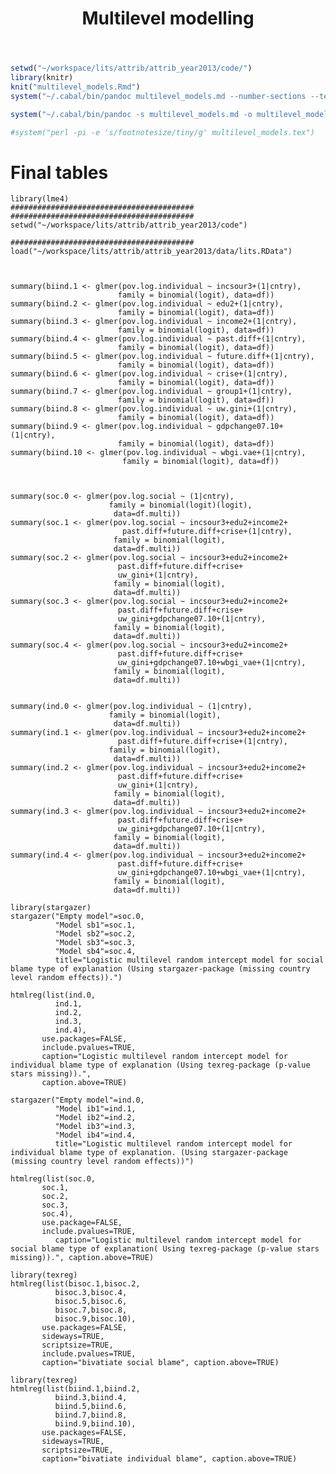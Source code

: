 % Multilevel modelling


```r
setwd("~/workspace/lits/attrib/attrib_year2013/code/")
library(knitr)
knit("multilevel_models.Rmd")
system("~/.cabal/bin/pandoc multilevel_models.md --number-sections --template=../tex_templates/dcolumn.latex -o multilevel_models.pdf")

system("~/.cabal/bin/pandoc -s multilevel_models.md -o multilevel_models.html")

#system("perl -pi -e 's/footnotesize/tiny/g' multilevel_models.tex")
```


<link href="http://markuskainu.fi/material/css/article_wide.css" rel="stylesheet" type="text/css" title="compact"></link>

# Final tables

```rmultilevel_analysis
library(lme4)
#########################################
#########################################
setwd("~/workspace/lits/attrib/attrib_year2013/code")

#########################################
load("~/workspace/lits/attrib/attrib_year2013/data/lits.RData")



summary(biind.1 <- glmer(pov.log.individual ~ incsour3+(1|cntry),
                        family = binomial(logit), data=df))
summary(biind.2 <- glmer(pov.log.individual ~ edu2+(1|cntry),
                        family = binomial(logit), data=df))
summary(biind.3 <- glmer(pov.log.individual ~ income2+(1|cntry),
                        family = binomial(logit), data=df))
summary(biind.4 <- glmer(pov.log.individual ~ past.diff+(1|cntry),
                        family = binomial(logit), data=df))
summary(biind.5 <- glmer(pov.log.individual ~ future.diff+(1|cntry),
                        family = binomial(logit), data=df))
summary(biind.6 <- glmer(pov.log.individual ~ crise+(1|cntry),
                        family = binomial(logit), data=df))
summary(biind.7 <- glmer(pov.log.individual ~ group1+(1|cntry),
                        family = binomial(logit), data=df))
summary(biind.8 <- glmer(pov.log.individual ~ uw.gini+(1|cntry),
                        family = binomial(logit), data=df))
summary(biind.9 <- glmer(pov.log.individual ~ gdpchange07.10+(1|cntry),
                        family = binomial(logit), data=df))
summary(biind.10 <- glmer(pov.log.individual ~ wbgi.vae+(1|cntry),
                         family = binomial(logit), data=df))



summary(soc.0 <- glmer(pov.log.social ~ (1|cntry),
                      family = binomial(logit)(logit),
                       data=df.multi))
summary(soc.1 <- glmer(pov.log.social ~ incsour3+edu2+income2+
                         past.diff+future.diff+crise+(1|cntry),
                       family = binomial(logit),
                       data=df.multi))
summary(soc.2 <- glmer(pov.log.social ~ incsour3+edu2+income2+
                        past.diff+future.diff+crise+
                        uw_gini+(1|cntry),
                       family = binomial(logit),
                       data=df.multi))
summary(soc.3 <- glmer(pov.log.social ~ incsour3+edu2+income2+
                        past.diff+future.diff+crise+
                        uw_gini+gdpchange07.10+(1|cntry),
                       family = binomial(logit),
                       data=df.multi))
summary(soc.4 <- glmer(pov.log.social ~ incsour3+edu2+income2+
                        past.diff+future.diff+crise+
                        uw_gini+gdpchange07.10+wbgi_vae+(1|cntry),
                       family = binomial(logit),
                       data=df.multi))


summary(ind.0 <- glmer(pov.log.individual ~ (1|cntry),
                      family = binomial(logit),
                       data=df.multi))
summary(ind.1 <- glmer(pov.log.individual ~ incsour3+edu2+income2+
                        past.diff+future.diff+crise+(1|cntry),
                      family = binomial(logit),
                       data=df.multi))
summary(ind.2 <- glmer(pov.log.individual ~ incsour3+edu2+income2+
                        past.diff+future.diff+crise+
                        uw_gini+(1|cntry),
                       family = binomial(logit),
                       data=df.multi))
summary(ind.3 <- glmer(pov.log.individual ~ incsour3+edu2+income2+
                        past.diff+future.diff+crise+
                        uw_gini+gdpchange07.10+(1|cntry),
                       family = binomial(logit),
                       data=df.multi))
summary(ind.4 <- glmer(pov.log.individual ~ incsour3+edu2+income2+
                        past.diff+future.diff+crise+
                        uw_gini+gdpchange07.10+wbgi_vae+(1|cntry),
                       family = binomial(logit),
                       data=df.multi))
```

\newpage 



```rmultilevel_social
library(stargazer)
stargazer("Empty model"=soc.0,
          "Model sb1"=soc.1,
          "Model sb2"=soc.2,
          "Model sb3"=soc.3,
          "Model sb4"=soc.4,
          title="Logistic multilevel random intercept model for social blame type of explanation (Using stargazer-package (missing country level random effects)).")
```

```rmultilevel_individual2_texreg
htmlreg(list(ind.0,
          ind.1,
          ind.2,
          ind.3,
          ind.4),
       use.packages=FALSE,
       include.pvalues=TRUE,
       caption="Logistic multilevel random intercept model for individual blame type of explanation (Using texreg-package (p-value stars missing)).", 
       caption.above=TRUE)
```



```rmultilevel_individual
stargazer("Empty model"=ind.0,
          "Model ib1"=ind.1,
          "Model ib2"=ind.2,
          "Model ib3"=ind.3,
          "Model ib4"=ind.4,
          title="Logistic multilevel random intercept model for individual blame type of explanation. (Using stargazer-package (missing country level random effects))")
```


```rmultilevel_social_texreg
htmlreg(list(soc.0,
       soc.1,
       soc.2,
       soc.3,
       soc.4),
       use.package=FALSE,
       include.pvalues=TRUE,
          caption="Logistic multilevel random intercept model for social blame type of explanation( Using texreg-package (p-value stars missing)).", caption.above=TRUE)
```



```rbivariate_social
library(texreg)
htmlreg(list(bisoc.1,bisoc.2,
          bisoc.3,bisoc.4,
          bisoc.5,bisoc.6,
          bisoc.7,bisoc.8,
          bisoc.9,bisoc.10),
       use.packages=FALSE,
       sideways=TRUE,
       scriptsize=TRUE,
       include.pvalues=TRUE,
       caption="bivatiate social blame", caption.above=TRUE)
```


```rbivariate_individual
library(texreg)
htmlreg(list(biind.1,biind.2,
          biind.3,biind.4,
          biind.5,biind.6,
          biind.7,biind.8,
          biind.9,biind.10),
       use.packages=FALSE,
       sideways=TRUE,
       scriptsize=TRUE,
       caption="bivatiate individual blame", caption.above=TRUE)
```

